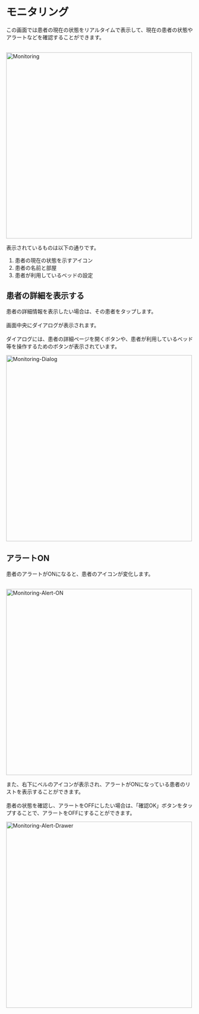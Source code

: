# モニタリング

この画面では患者の現在の状態をリアルタイムで表示して、現在の患者の状態やアラートなどを確認することができます。<br></br>

<Image src="/assets/monitoring/monitoring.png" alt="Monitoring" height="500" />

表示されているものは以下の通りです。

1. 患者の現在の状態を示すアイコン
2. 患者の名前と部屋
3. 患者が利用しているベッドの設定

## 患者の詳細を表示する

患者の詳細情報を表示したい場合は、その患者をタップします。<br></br>
画面中央にダイアログが表示されます。<br></br>
ダイアログには、患者の詳細ページを開くボタンや、患者が利用しているベッド等を操作するためのボタンが表示されています。

<Image src="/assets/monitoring/monitoring-dialog.png" alt="Monitoring-Dialog" height="500" />


## アラートON

患者のアラートがONになると、患者のアイコンが変化します。<br></br>

<Image src="/assets/monitoring/monitoring-alert-on.png" alt="Monitoring-Alert-ON" height="500" />


また、右下にベルのアイコンが表示され、アラートがONになっている患者のリストを表示することができます。<br></br>
患者の状態を確認し、アラートをOFFにしたい場合は、「確認OK」ボタンをタップすることで、アラートをOFFにすることができます。

<Image src="/assets/monitoring/monitoring-alert-drawer.png" alt="Monitoring-Alert-Drawer" height="500" />
